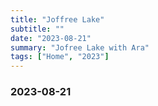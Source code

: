 ```yaml
---
title: "Joffree Lake"
subtitle: ""
date: "2023-08-21"
summary: "Jofree Lake with Ara"
tags: ["Home", "2023"]
---
```



### 2023-08-21

<div className="mx-auto max-w-lg">
  <DynamicImage
    url="https://storage.googleapis.com/jaeungkim/blog/personal/2023-aug-joffree/2023joffree1.jpeg"
    alt="2023-joffree-1"
  />
  <DynamicImage
    url="https://storage.googleapis.com/jaeungkim/blog/personal/2023-aug-joffree/2023joffree2.jpeg"
    alt="2023-joffree-2"
  />
  <DynamicImage
    url="https://storage.googleapis.com/jaeungkim/blog/personal/2023-aug-joffree/2023joffree3.jpeg"
    alt="2023-joffree-3"
  />
  <DynamicImage
    url="https://storage.googleapis.com/jaeungkim/blog/personal/2023-aug-joffree/2023joffree4.jpeg"
    alt="2023-joffree-4"
  />
  <DynamicImage
    url="https://storage.googleapis.com/jaeungkim/blog/personal/2023-aug-joffree/2023joffree5.jpeg"
    alt="2023-joffree-5"
  />
  <DynamicImage
    url="https://storage.googleapis.com/jaeungkim/blog/personal/2023-aug-joffree/2023joffree6.jpeg"
    alt="2023-joffree-6"
  />
  <DynamicImage
    url="https://storage.googleapis.com/jaeungkim/blog/personal/2023-aug-joffree/2023joffree7.jpeg"
    alt="2023-joffree-7"
  />
  <DynamicImage
    url="https://storage.googleapis.com/jaeungkim/blog/personal/2023-aug-joffree/2023joffree8.jpeg"
    alt="2023-joffree-8"
  />
  <DynamicImage
    url="https://storage.googleapis.com/jaeungkim/blog/personal/2023-aug-joffree/2023joffree9.jpeg"
    alt="2023-joffree-9"
  />
  <DynamicImage
    url="https://storage.googleapis.com/jaeungkim/blog/personal/2023-aug-joffree/2023joffree10.jpeg"
    alt="2023-joffree-10"
  />
  <DynamicImage
    url="https://storage.googleapis.com/jaeungkim/blog/personal/2023-aug-joffree/2023joffree11.jpeg"
    alt="2023-joffree-11"
  />
  <DynamicImage
    url="https://storage.googleapis.com/jaeungkim/blog/personal/2023-aug-joffree/2023joffree12.jpeg"
    alt="2023-joffree-12"
  />
  <DynamicImage
    url="https://storage.googleapis.com/jaeungkim/blog/personal/2023-aug-joffree/2023joffree13.jpeg"
    alt="2023-joffree-13"
  />
  <DynamicImage
    url="https://storage.googleapis.com/jaeungkim/blog/personal/2023-aug-joffree/2023joffree14.jpeg"
    alt="2023-joffree-14"
  />
  <DynamicImage
    url="https://storage.googleapis.com/jaeungkim/blog/personal/2023-aug-joffree/2023joffree15.jpeg"
    alt="2023-joffree-15"
  />
  <DynamicImage
    url="https://storage.googleapis.com/jaeungkim/blog/personal/2023-aug-joffree/2023joffree16.jpeg"
    alt="2023-joffree-16"
  />
  <DynamicImage
    url="https://storage.googleapis.com/jaeungkim/blog/personal/2023-aug-joffree/2023joffree17.jpeg"
    alt="2023-joffree-17"
  />
  <DynamicImage
    url="https://storage.googleapis.com/jaeungkim/blog/personal/2023-aug-joffree/2023joffree18.jpeg"
    alt="2023-joffree-18"
  />
  <DynamicImage
    url="https://storage.googleapis.com/jaeungkim/blog/personal/2023-aug-joffree/2023joffree19.jpeg"
    alt="2023-joffree-19"
  />
  <DynamicImage
    url="https://storage.googleapis.com/jaeungkim/blog/personal/2023-aug-joffree/2023joffree20.jpeg"
    alt="2023-joffree-20"
  />
  <DynamicImage
    url="https://storage.googleapis.com/jaeungkim/blog/personal/2023-aug-joffree/2023joffree21.jpeg"
    alt="2023-joffree-21"
  />
  <DynamicImage
    url="https://storage.googleapis.com/jaeungkim/blog/personal/2023-aug-joffree/2023joffree22.jpeg"
    alt="2023-joffree-22"
  />
  <DynamicImage
    url="https://storage.googleapis.com/jaeungkim/blog/personal/2023-aug-joffree/2023joffree23.jpeg"
    alt="2023-joffree-23"
  />
  <DynamicImage
    url="https://storage.googleapis.com/jaeungkim/blog/personal/2023-aug-joffree/2023joffree24.jpeg"
    alt="2023-joffree-24"
  />
  <DynamicImage
    url="https://storage.googleapis.com/jaeungkim/blog/personal/2023-aug-joffree/2023joffree25.jpeg"
    alt="2023-joffree-25"
  />
  <DynamicImage
    url="https://storage.googleapis.com/jaeungkim/blog/personal/2023-aug-joffree/2023joffree26.jpeg"
    alt="2023-joffree-26"
  />
  <DynamicImage
    url="https://storage.googleapis.com/jaeungkim/blog/personal/2023-aug-joffree/2023joffree27.jpeg"
    alt="2023-joffree-27"
  />
  <DynamicImage
    url="https://storage.googleapis.com/jaeungkim/blog/personal/2023-aug-joffree/2023joffree28.jpeg"
    alt="2023-joffree-28"
  />
  <DynamicImage
    url="https://storage.googleapis.com/jaeungkim/blog/personal/2023-aug-joffree/2023joffree29.jpeg"
    alt="2023-joffree-29"
  />
  <DynamicImage
    url="https://storage.googleapis.com/jaeungkim/blog/personal/2023-aug-joffree/2023joffree30.jpeg"
    alt="2023-joffree-30"
  />
  <DynamicImage
    url="https://storage.googleapis.com/jaeungkim/blog/personal/2023-aug-joffree/2023joffree31.jpeg"
    alt="2023-joffree-31"
  />
  <DynamicImage
    url="https://storage.googleapis.com/jaeungkim/blog/personal/2023-aug-joffree/2023joffree32.jpeg"
    alt="2023-joffree-32"
  />
  <DynamicImage
    url="https://storage.googleapis.com/jaeungkim/blog/personal/2023-aug-joffree/2023joffree33.jpeg"
    alt="2023-joffree-33"
  />
  <DynamicImage
    url="https://storage.googleapis.com/jaeungkim/blog/personal/2023-aug-joffree/2023joffree34.jpeg"
    alt="2023-joffree-34"
  />
  <DynamicImage
    url="https://storage.googleapis.com/jaeungkim/blog/personal/2023-aug-joffree/2023joffree35.jpeg"
    alt="2023-joffree-35"
  />
  <DynamicImage
    url="https://storage.googleapis.com/jaeungkim/blog/personal/2023-aug-joffree/2023joffree36.jpeg"
    alt="2023-joffree-36"
  />
  <DynamicImage
    url="https://storage.googleapis.com/jaeungkim/blog/personal/2023-aug-joffree/2023joffree37.jpeg"
    alt="2023-joffree-37"
  />
  <DynamicImage
    url="https://storage.googleapis.com/jaeungkim/blog/personal/2023-aug-joffree/2023joffree38.jpeg"
    alt="2023-joffree-38"
  />
  <DynamicImage
    url="https://storage.googleapis.com/jaeungkim/blog/personal/2023-aug-joffree/2023joffree39.jpeg"
    alt="2023-joffree-39"
  />
  <DynamicImage
    url="https://storage.googleapis.com/jaeungkim/blog/personal/2023-aug-joffree/2023joffree40.jpeg"
    alt="2023-joffree-40"
  />
  <DynamicImage
    url="https://storage.googleapis.com/jaeungkim/blog/personal/2023-aug-joffree/2023joffree41.jpeg"
    alt="2023-joffree-41"
  />
  <DynamicImage
    url="https://storage.googleapis.com/jaeungkim/blog/personal/2023-aug-joffree/2023joffree42.jpeg"
    alt="2023-joffree-42"
  />
  <DynamicImage
    url="https://storage.googleapis.com/jaeungkim/blog/personal/2023-aug-joffree/2023joffree43.jpeg"
    alt="2023-joffree-43"
  />
  <DynamicImage
    url="https://storage.googleapis.com/jaeungkim/blog/personal/2023-aug-joffree/2023joffree44.jpeg"
    alt="2023-joffree-44"
  />
  <DynamicImage
    url="https://storage.googleapis.com/jaeungkim/blog/personal/2023-aug-joffree/2023joffree45.jpeg"
    alt="2023-joffree-45"
  />
  <DynamicImage
    url="https://storage.googleapis.com/jaeungkim/blog/personal/2023-aug-joffree/2023joffree46.jpeg"
    alt="2023-joffree-46"
  />
  <DynamicImage
    url="https://storage.googleapis.com/jaeungkim/blog/personal/2023-aug-joffree/2023joffree47.jpeg"
    alt="2023-joffree-47"
  />
  <DynamicImage
    url="https://storage.googleapis.com/jaeungkim/blog/personal/2023-aug-joffree/2023joffree48.jpeg"
    alt="2023-joffree-48"
  />
  <DynamicImage
    url="https://storage.googleapis.com/jaeungkim/blog/personal/2023-aug-joffree/2023joffree49.jpeg"
    alt="2023-joffree-49"
  />
  <DynamicImage
    url="https://storage.googleapis.com/jaeungkim/blog/personal/2023-aug-joffree/2023joffree50.jpeg"
    alt="2023-joffree-50"
  />
  <DynamicImage
    url="https://storage.googleapis.com/jaeungkim/blog/personal/2023-aug-joffree/2023joffree51.jpeg"
    alt="2023-joffree-51"
  />
  <DynamicImage
    url="https://storage.googleapis.com/jaeungkim/blog/personal/2023-aug-joffree/2023joffree52.jpeg"
    alt="2023-joffree-52"
  />
  <DynamicImage
    url="https://storage.googleapis.com/jaeungkim/blog/personal/2023-aug-joffree/2023joffree53.jpeg"
    alt="2023-joffree-53"
  />
  <DynamicImage
    url="https://storage.googleapis.com/jaeungkim/blog/personal/2023-aug-joffree/2023joffree54.jpeg"
    alt="2023-joffree-54"
  />
  <DynamicImage
    url="https://storage.googleapis.com/jaeungkim/blog/personal/2023-aug-joffree/2023joffree55.jpeg"
    alt="2023-joffree-55"
  />
  <DynamicImage
    url="https://storage.googleapis.com/jaeungkim/blog/personal/2023-aug-joffree/2023joffree56.jpeg"
    alt="2023-joffree-56"
  />
  <DynamicImage
    url="https://storage.googleapis.com/jaeungkim/blog/personal/2023-aug-joffree/2023joffree57.jpeg"
    alt="2023-joffree-57"
  />
  <DynamicImage
    url="https://storage.googleapis.com/jaeungkim/blog/personal/2023-aug-joffree/2023joffree58.jpeg"
    alt="2023-joffree-58"
  />
  <DynamicImage
    url="https://storage.googleapis.com/jaeungkim/blog/personal/2023-aug-joffree/2023joffree59.jpeg"
    alt="2023-joffree-59"
  />
  <DynamicImage
    url="https://storage.googleapis.com/jaeungkim/blog/personal/2023-aug-joffree/2023joffree60.jpeg"
    alt="2023-joffree-60"
  />
  <DynamicImage
    url="https://storage.googleapis.com/jaeungkim/blog/personal/2023-aug-joffree/2023joffree61.jpeg"
    alt="2023-joffree-61"
  />
</div>
